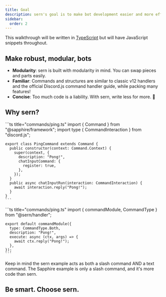 ```yaml
---
title: Goal
description: sern's goal is to make bot development easier and more efficient
sidebar:
  order: 2
---
```


This walkthrough will be written in [TypeScript](https://www.typescriptlang.org/) but will have JavaScript snippets throughout.

## Make robust, modular, bots

- **Modularity**: sern is built with modularity in mind. You can swap pieces and parts easily.
- **Familiar**: Commands and structures are similar to classic v12 handlers and the official Discord.js command handler guide, while packing many features!
- **Concise**: Too much code is a liability. With sern, write less for more. 🤯

## Why sern?


<Tabs>
  <TabItem value="sapphire" label="Using @sapphire/framework 🤢">
    ```ts title="commands/ping.ts"
    import { Command } from "@sapphire/framework";
    import type { CommandInteraction } from "discord.js";

    export class PingCommand extends Command {
      public constructor(context: Command.Context) {
        super(context, {
          description: "Pong!",
          chatInputCommand: {
            register: true,
          },
        });
      }
      public async chatInputRun(interaction: CommandInteraction) {
        await interaction.reply("Pong!");
      }
    }
    ```
  </TabItem>
  <TabItem value="sern" label="Using @sern/handler 💪">
    ```ts title="commands/ping.ts"
    import { commandModule, CommandType } from "@sern/handler";

    export default commandModule({
      type: CommandType.Both,
      description: "Pong!",
      execute: async (ctx, args) => {
        await ctx.reply("Pong!");
      },
    });
    ```
  </TabItem>
</Tabs>

Keep in mind the sern example acts as both a slash command AND a text command. The Sapphire example is only a slash command, and it's more code than sern.

## Be smart. Choose sern.
